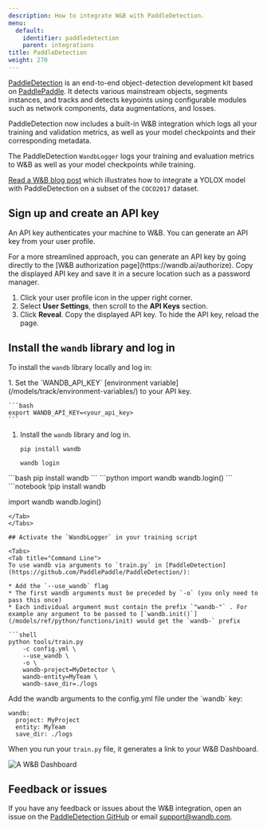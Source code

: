 ```yaml
---
description: How to integrate W&B with PaddleDetection.
menu:
  default:
    identifier: paddledetection
    parent: integrations
title: PaddleDetection
weight: 270
---
```


<Card title="Try in Colab" href="https://colab.research.google.com/drive/1ywdzcZKPmynih1GuGyCWB4Brf5Jj7xRY?usp=sharing" icon="python"/>

[PaddleDetection](https://github.com/PaddlePaddle/PaddleDetection) is an end-to-end object-detection development kit based on [PaddlePaddle](https://github.com/PaddlePaddle/Paddle). It detects various mainstream objects, segments instances, and tracks and detects keypoints using configurable modules such as network components, data augmentations, and losses.

PaddleDetection now includes a built-in W&B integration which logs all your training and validation metrics, as well as your model checkpoints and their corresponding metadata.

The PaddleDetection `WandbLogger` logs your training and evaluation metrics to W&B as well as your model checkpoints while training.

[Read a W&B blog post](https://wandb.ai/manan-goel/PaddleDetectionYOLOX/reports/Object-Detection-with-PaddleDetection-and-W-B--VmlldzoyMDU4MjY0) which illustrates how to integrate a YOLOX model with PaddleDetection on a subset of the `COCO2017` dataset.

## Sign up and create an API key

An API key authenticates your machine to W&B. You can generate an API key from your user profile.

<Note>
For a more streamlined approach, you can generate an API key by going directly to the [W&B authorization page](https://wandb.ai/authorize). Copy the displayed API key and save it in a secure location such as a password manager.
</Note>

1. Click your user profile icon in the upper right corner.
1. Select **User Settings**, then scroll to the **API Keys** section.
1. Click **Reveal**. Copy the displayed API key. To hide the API key, reload the page.

## Install the `wandb` library and log in

To install the `wandb` library locally and log in:

<Tabs>
<Tab title="Command Line">
1. Set the `WANDB_API_KEY` [environment variable](/models/track/environment-variables/) to your API key.

    ```bash
    export WANDB_API_KEY=<your_api_key>
    ```

1. Install the `wandb` library and log in.



    ```shell
    pip install wandb

    wandb login
    ```
</Tab>
<Tab title="Python">
```bash
pip install wandb
```
```python
import wandb
wandb.login()
```
</Tab>
<Tab title="Python notebook">
```notebook
!pip install wandb

import wandb
wandb.login()
```
</Tab>
</Tabs>

## Activate the `WandbLogger` in your training script

<Tabs>
<Tab title="Command Line">
To use wandb via arguments to `train.py` in [PaddleDetection](https://github.com/PaddlePaddle/PaddleDetection/):

* Add the `--use_wandb` flag
* The first wandb arguments must be preceded by `-o` (you only need to pass this once)
* Each individual argument must contain the prefix `"wandb-"` . For example any argument to be passed to [`wandb.init()`](/models/ref/python/functions/init) would get the `wandb-` prefix

```shell
python tools/train.py 
    -c config.yml \ 
    --use_wandb \
    -o \ 
    wandb-project=MyDetector \
    wandb-entity=MyTeam \
    wandb-save_dir=./logs
```
</Tab>
<Tab title="`config.yml`">
Add the wandb arguments to the config.yml file under the `wandb` key:

```
wandb:
  project: MyProject
  entity: MyTeam
  save_dir: ./logs
```

When you run your `train.py` file, it generates a link to your W&B Dashboard.

<Frame>
    <img src="/images/integrations/paddledetection_wb_dashboard.png" alt="A W&B Dashboard"  />
</Frame>
</Tab>
</Tabs>

## Feedback or issues

If you have any feedback or issues about the W&B integration, open an issue on the [PaddleDetection GitHub](https://github.com/PaddlePaddle/PaddleDetection) or email <a href="mailto:support@wandb.com">support@wandb.com</a>.